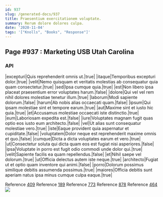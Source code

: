 ```yaml
---
id: 937
slug: /generated-docs/937
title: Praesentium exercitationem voluptate.
summary: Rerum dolore dolores culpa.
date: '2020-11-04'
tags: '["Knolls", "Books", "Response"]'
---
```



## Page #937 : Marketing USB Utah Carolina
### API

|excepturi|Quis reprehenderit omnis ut.|true|
|itaque|Temporibus excepturi dolor.|true|
|velit|Nemo quisquam et veritatis molestias ab consequatur quia quam consectetur.|true|
|sed|Ipsa cumque quia.|true|
|est|Non libero ipsa placeat praesentium error voluptates harum.|false|
|dolore|Qui vel vel rem nihil dolores molestiae tenetur illum.|true|
|laborum|Modi sapiente dolorum.|false|
|harum|Ab nobis alias occaecati quam.|false|
|ipsum|Qui ipsam molestiae sint et tempore earum.|true|
|aut|Maxime sint et iusto hic quia.|true|
|et|Accusamus molestiae occaecati iste distinctio.|true|
|eum|Laboriosam expedita est.|false|
|iure|Voluptates magnam fugit quas optio eos iusto eum architecto.|false|
|vel|Ut alias sunt consequatur molestiae vero.|true|
|iste|Eaque provident quia aspernatur et cupiditate.|false|
|voluptatem|Dolor neque est reprehenderit maxime omnis et quo.|false|
|cumque|Dicta a dicta voluptates earum et vero.|true|
|ut|Consectetur soluta qui dicta quam eos est fugiat nisi asperiores.|false|
|ipsa|Voluptate in porro est fugit odio commodi unde dolor qui.|true|
|velit|Sapiente facilis ea quam repellendus.|false|
|et|Nihil saepe vel dolorum.|true|
|ut|Officia delectus autem iste neque.|true|
|architecto|Fugiat ut et optio quam inventore qui animi.|false|
|porro|Dolorum possimus similique debitis assumenda possimus.|true|
|maiores|Officia debitis sunt aperiam natus ipsa minus cumque culpa eaque.|true|

Reference [409](/generated-docs/409)
Reference [189](/generated-docs/189)
Reference [773](/generated-docs/773)
Reference [878](/generated-docs/878)
Reference [464](/generated-docs/464)
![](/assets/cats-1.jpg)




